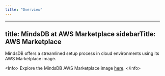 ```yaml
---
title: "Overview"
---
```


---
title: MindsDB at AWS Marketplace
sidebarTitle: AWS Marketplace
---

MindsDB offers a streamlined setup process in cloud environments using its AWS Marketplace image.

&lt;Info&gt;
Explore the MindsDB AWS Marketplace image [here](https://aws.amazon.com/marketplace/seller-profile?id=03a65520-86ca-4ab8-a394-c11eb54573a9).
&lt;/Info&gt;
